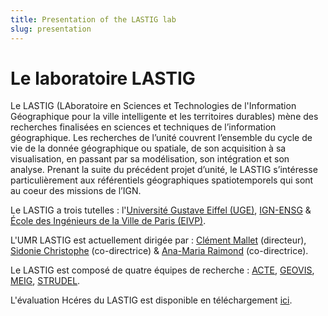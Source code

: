 ```yaml
---
title: Presentation of the LASTIG lab
slug: presentation
---
```


# Le laboratoire LASTIG

Le LASTIG (LAboratoire en Sciences et Technologies de l'Information Géographique pour la ville intelligente et les territoires durables) mène des recherches finalisées en sciences et techniques de l’information géographique.
Les recherches de l’unité couvrent l’ensemble du cycle de vie de la donnée géographique ou spatiale, de son acquisition à sa visualisation, en passant par sa modélisation, son intégration et son analyse.
Prenant la suite du précédent projet d’unité, le LASTIG s’intéresse particulièrement aux référentiels géographiques spatiotemporels qui sont au coeur des missions de l’IGN.

Le LASTIG a trois tutelles : l'[Université Gustave Eiffel (UGE)](https://www.univ-gustave-eiffel.fr/recherche/composantes-de-recherche/), [IGN-ENSG](https://ensg.eu) & [École des Ingénieurs de la Ville de Paris (EIVP)](https://www.eivp-paris.fr/).

L'UMR LASTIG est actuellement dirigée par : [Clément Mallet](https://www.umr-lastig.fr/clement-mallet/) (directeur), [Sidonie Christophe](https://www.umr-lastig.fr/sidonie-christophe/) (co-directrice) & [Ana-Maria Raimond](https://www.umr-lastig.fr/Ana-Maria-Raimond-homepage/) (co-directrice).

Le LASTIG est composé de quatre équipes de recherche : [ACTE](https://www.umr-lastig.fr/acte/), [GEOVIS](https://www.umr-lastig.fr/geovis/), [MEIG](https://www.umr-lastig.fr/meig/), [STRUDEL](https://www.umr-lastig.fr/strudel/).

L'évaluation Hcéres du LASTIG est disponible en téléchargement [ici](https://raw.githubusercontent.com/umrlastig/lastig_data/master/pdf/HCERES_rapport_final.pdf).
